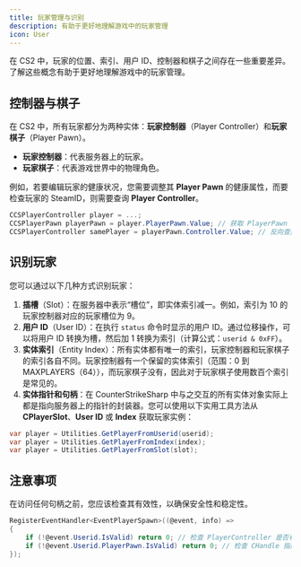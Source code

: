 ```yaml
---
title: 玩家管理与识别
description: 有助于更好地理解游戏中的玩家管理
icon: User
---
```


在 CS2 中，玩家的位置、索引、用户 ID、控制器和棋子之间存在一些重要差异。了解这些概念有助于更好地理解游戏中的玩家管理。

## 控制器与棋子

在 CS2 中，所有玩家都分为两种实体：**玩家控制器**（Player Controller）和**玩家棋子**（Player Pawn）。

- **玩家控制器**：代表服务器上的玩家。
- **玩家棋子**：代表游戏世界中的物理角色。

例如，若要编辑玩家的健康状况，您需要调整其 **Player Pawn** 的健康属性，而要检查玩家的 SteamID，则需要查询 **Player Controller**。

```csharp
CCSPlayerController player = ...;
CCSPlayerPawn playerPawn = player.PlayerPawn.Value; // 获取 PlayerPawn 的实际值
CCSPlayerController samePlayer = playerPawn.Controller.Value; // 反向查找 PlayerController
```

## 识别玩家

您可以通过以下几种方式识别玩家：

1. **插槽**（Slot）：在服务器中表示“槽位”，即实体索引减一。例如，索引为 10 的玩家控制器对应的玩家槽位为 9。
2. **用户 ID**（User  ID）：在执行 `status` 命令时显示的用户 ID。通过位移操作，可以将用户 ID 转换为槽，然后加 1 转换为索引（计算公式：`userid & 0xFF`）。
3. **实体索引**（Entity Index）：所有实体都有唯一的索引，玩家控制器和玩家棋子的索引各自不同。玩家控制器有一个保留的实体索引（范围：0 到 MAXPLAYERS（64）），而玩家棋子没有，因此对于玩家棋子使用数百个索引是常见的。
4. **实体指针和句柄**：在 CounterStrikeSharp 中与之交互的所有实体对象实际上都是指向服务器上的指针的封装器。您可以使用以下实用工具方法从 **CPlayerSlot**、**User ID** 或 **Index** 获取玩家实例：

```csharp
var player = Utilities.GetPlayerFromUserid(userid);
var player = Utilities.GetPlayerFromIndex(index);
var player = Utilities.GetPlayerFromSlot(slot);
```

## 注意事项

在访问任何句柄之前，您应该检查其有效性，以确保安全性和稳定性。

```csharp
RegisterEventHandler<EventPlayerSpawn>((@event, info) =>
{
    if (!@event.Userid.IsValid) return 0; // 检查 PlayerController 是否有效
    if (!@event.Userid.PlayerPawn.IsValid) return 0; // 检查 CHandle 指向的 PlayerPawn 是否有效
});
```
